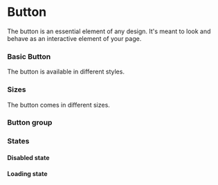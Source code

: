 
# Button

The button is an essential element of any design. It's meant to look and behave as an interactive element of your page. 

### Basic Button

The button is available in different styles.

<Canvas>
    <Story id="components-button--basic" />
</Canvas>

### Sizes

The button comes in different sizes.

<Canvas>
    <Story id="components-button--size" />
</Canvas>

### Button group 

<Canvas>
    <Story id="components-button--grouped" />
</Canvas>

### States

#### Disabled state

<Canvas>
    <Story id="components-button--disabled" />
</Canvas>

#### Loading state

<Canvas>
    <Story id="components-button--loading" />
</Canvas>

<ArgsTable of={Button} />

